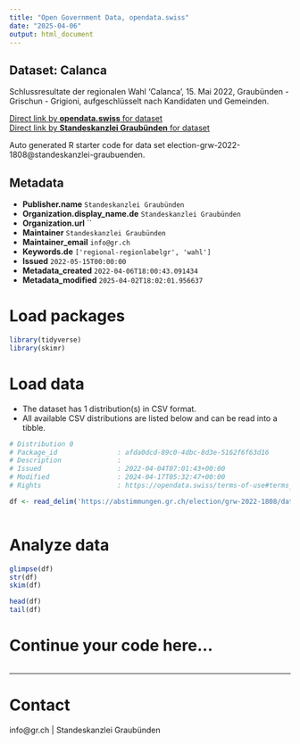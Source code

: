 ```yaml
---
title: "Open Government Data, opendata.swiss"
date: "2025-04-06"
output: html_document
---
```


## Dataset: Calanca

Schlussresultate der regionalen Wahl 'Calanca', 15. Mai 2022, Graubünden - Grischun - Grigioni, aufgeschlüsselt nach Kandidaten und Gemeinden.

[Direct link by **opendata.swiss** for dataset](https://opendata.swiss/de/dataset/calanca)<br>
[Direct link by **Standeskanzlei Graubünden** for dataset](https://abstimmungen.gr.ch/election/grw-2022-1808/data)

Auto generated R starter code for data set election-grw-2022-1808@standeskanzlei-graubuenden.

## Metadata

- **Publisher.name** `Standeskanzlei Graubünden`
- **Organization.display_name.de** `Standeskanzlei Graubünden`
- **Organization.url** ``
- **Maintainer** `Standeskanzlei Graubünden`
- **Maintainer_email** `info@gr.ch`
- **Keywords.de** `['regional-regionlabelgr', 'wahl']`
- **Issued** `2022-05-15T00:00:00`
- **Metadata_created** `2022-04-06T18:00:43.091434`
- **Metadata_modified** `2025-04-02T18:02:01.956637`


# Load packages

```r

library(tidyverse)
library(skimr)

```

# Load data

-   The dataset has 1 distribution(s) in CSV format.
-   All available CSV distributions are listed below and can be read into a tibble.

```r

# Distribution 0
# Package_id               : afda0dcd-89c0-4dbc-8d3e-5162f6f63d16
# Description              : 
# Issued                   : 2022-04-04T07:01:43+00:00
# Modified                 : 2024-04-17T05:32:47+00:00
# Rights                   : https://opendata.swiss/terms-of-use#terms_by

df <- read_delim('https://abstimmungen.gr.ch/election/grw-2022-1808/data-csv')



```

# Analyze data

```r

glimpse(df)
str(df)
skim(df)

head(df)
tail(df)

```

# Continue your code here...

```r

```

------------------------------------------------------------------------

# Contact

info@gr.ch | Standeskanzlei Graubünden
